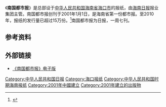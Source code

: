《'''南国都市报'''》是总部设于[[中华人民共和国|中华人民共和国]][[海南省|海南省]][[海口市|海口市]]的报纸，由[[海南日报|海南日报]]报业集团主管。南国都市报创刊于2001年1月1日，是海南省第一份都市报。至2010年，报纸的发行量已超过15万份。<ref>{{cite news|title=南国都市报庆祝创刊10周年|url=http://news.sina.com.cn/c/2010-12-31/172021742698.shtml|accessdate=2013-06-26|newspaper=海南日报|date=2010-12-31|archive-date=2020-08-08|archive-url=https://web.archive.org/web/20200808222236/http://news.sina.com.cn/c/2010-12-31/172021742698.shtml|dead-url=no}}</ref>南国都市报为日报，一周七刊。

==参考资料==
{{reflist}}

==外部链接==
* [http://ngdsb.hinews.cn/ 《南国都市报》电子版] {{Wayback|url=http://ngdsb.hinews.cn/ |date=20210224122633 }}
{{海口市}}
{{Hainan topics}}
[[Category:中华人民共和国日报|Category:中华人民共和国日报]]
[[Category:海口报纸|Category:海口报纸]]
[[Category:中华人民共和国时期海南报纸|Category:中华人民共和国时期海南报纸]]
[[Category:2001年中國建立|Category:2001年中國建立]]
[[Category:2001年建立的出版物|Category:2001年建立的出版物]]